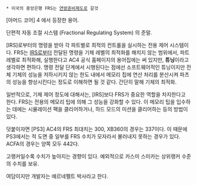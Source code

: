  * 미국의 중앙은행 FRS는 [[연방준비제도]]로 갈것

[아머드 코어] 4 에서 등장한 용어.

단편적 자동 조절 시스템 (Fractional Regulating System) 의 준말.

[IRS]로부터의 명령을 받아 각 파트별로 최적의 컨트롤을 실시하는 전용 제어 시스템이다. FRS는 [[IRS]]로부터 전달된 명령을 기체 레벨의 최적화를 해치지 않는 범위에서, 파트 레벨로 최적화해, 실행한다고 AC4 공식 홈페이지의 용어집에는 써 있지만, '''튜닝'''이라고 생각하면 편하다. 명령 전달 단계에서 시행된다는 점에선 소프트웨어적인 튜닝이지만 전체 기체의 성능을 저하시키지 않는 한도 내에서 메모리 칩에 연산 처리를 분산시켜 파츠의 성능을 향상시킨다는 정도로 이해하면 될 것 같다. 간단히 말해 기체의 최적화.

일반적으로, 기체 제어 정도에 대해서는, [IRS]보다 FRS가 중요한 역할을 차지한다고 한다. FRS는 전용의 메모리 팁에 의해 그 성능을 강화할 수 있다. 이 메모리 팁을 입수하는 데에는 시뮬레이션 팩을 클리어하거나, 하드 모드의 미션을 클리어하는 등의 방법이 있다.

덧붙이자면 [PS3] AC4의 FRS 최대치는 300, XB360의 경우는 337이다. 이 때문에 PS3에서는 적 도면 중 일부를 FRS 수치가 모자라서 불러내지 못하는 경우가 있다. ACFA의 경우는 양쪽 모두 442다.

고랭커일수록 수치가 높아지는 경향이 있다. 예외적으로 카스미 스미카는 상위랭커 수준의 수치를 보유.

여담이지만 개발자는 예르네펠트 박사라고 한다.
